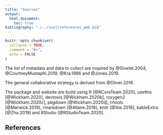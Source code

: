 ```yaml
---
title: "Sources"
output: 
  html_document:
    toc: true
bibliography: "./../inst/references_web.bib"
---
```


```r
knitr::opts_chunk$set(
  collapse = TRUE,
  comment = "#>",
  echo = FALSE
)
```

The list of metadata and data to collect are inspired by @Givelet.2004, @CourtneyMustaphi.2019, @Kra.1986 and @Jones.2019.

The general collaborative strategy is derived from @Oliver.2018.

The package and website are build using R [@RCoreTeam.2020],  usethis [@Wickham.2020], devtools [@Wickham.2020b], roxygen2 [@Wickham.2020c], pkgdown [@Wickham.2020d], rrtools [@Marwick.2019], rmarkdown [@Allaire.2018], knitr [@Xie.2018], kableExtra [@Zhu.2019] and RStudio [@RStudioTeam.2020].

## References
